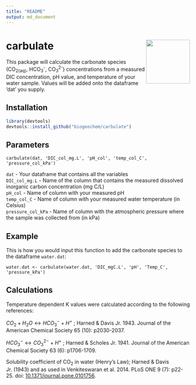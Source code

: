 ```yaml
---
title: "README"
output: md_document
---
```


# carbulate <img src="man/figures/carbulate_logo.png" width="120" align="right" />

This package will calculate the carbonate species (CO~2(aq)~, HCO~3~^-^, CO~3~^2-^) concentrations from a measured DIC concentration, pH value, and temperature of your water sample. Values will be added onto the dataframe 'dat' you supply.

## Installation

``` r
library(devtools)
devtools::install_github("biogeochem/carbulate")
```

## Parameters

`carbulate(dat, 'DIC_col_mg.L', 'pH_col', 'temp_col_C', 'pressure_col_kPa')`

`dat` - Your dataframe that contains all the variables  
`DIC_col_mg.L` - Name of the column that contains the measured dissolved inorganic carbon concentration (mg C/L)  
`pH_col` - Name of column with your measured pH  
`temp_col_C` - Name of column with your measured water temperature (in Celsius)  
`pressure_col_kPa` - Name of column with the atmospheric pressure where the sample was collected from (in kPa)

## Example

This is how you would input this function to add the carbonate species to the dataframe `water.dat`:  

`water.dat <- carbulate(water.dat, 'DIC_mgC.L', 'pH', 'Temp_C', 'pressure_kPa')`

## Calculations

Temperature dependent K values were calculated according to the following references:  

$CO_2 + H_2O 	\leftrightarrow HCO_3^- + H^+$ ; Harned & Davis Jr. 1943. Journal of the American Chemical Society 65 (10): p2030-2037.  

$HCO_3^- \leftrightarrow CO_3^{2-} + H^+$ ; Harned & Scholes Jr. 1941. Journal of the American Chemical Society 63 (6): p1706-1709.  

Solubility coefficient of CO~2~ in water (Henry's Law); Harned & Davis Jr. (1943) and as used in Venkiteswaran et al. 2014. PLoS ONE 9 (7): p22-25. doi: [10.1371/journal.pone.0101756](https://doi.org/10.1371/journal.pone.0101756).
